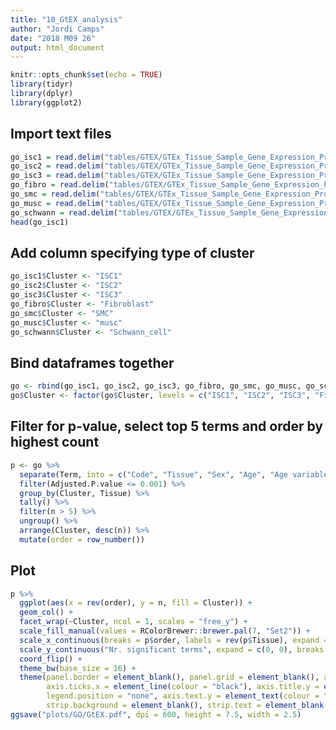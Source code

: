 ```yaml
---
title: "10_GtEX_analysis"
author: "Jordi Camps"
date: "2018 M09 26"
output: html_document
---
```


```r
knitr::opts_chunk$set(echo = TRUE)
library(tidyr)
library(dplyr)
library(ggplot2)
```

## Import text files
```r
go_isc1 = read.delim("tables/GTEX/GTEx_Tissue_Sample_Gene_Expression_Profiles_up_table_ISC1.txt", header = TRUE)
go_isc2 = read.delim("tables/GTEX/GTEx_Tissue_Sample_Gene_Expression_Profiles_up_table_ISC2.txt", header = TRUE)
go_isc3 = read.delim("tables/GTEX/GTEx_Tissue_Sample_Gene_Expression_Profiles_up_table_ISC3.txt", header = TRUE)
go_fibro = read.delim("tables/GTEX/GTEx_Tissue_Sample_Gene_Expression_Profiles_up_table_fibroblast.txt", header = TRUE)
go_smc = read.delim("tables/GTEX/GTEx_Tissue_Sample_Gene_Expression_Profiles_up_table_SMC.txt", header = TRUE)
go_musc = read.delim("tables/GTEX/GTEx_Tissue_Sample_Gene_Expression_Profiles_up_table_musc.txt", header = TRUE)
go_schwann = read.delim("tables/GTEX/GTEx_Tissue_Sample_Gene_Expression_Profiles_up_table_schwann_cell.txt", header = TRUE)
head(go_isc1)
```

## Add column specifying type of cluster
```r
go_isc1$Cluster <- "ISC1"
go_isc2$Cluster <- "ISC2"
go_isc3$Cluster <- "ISC3"
go_fibro$Cluster <- "Fibroblast"
go_smc$Cluster <- "SMC"
go_musc$Cluster <- "musc"
go_schwann$Cluster <- "Schwann_cell"
```

## Bind dataframes together
```r
go <- rbind(go_isc1, go_isc2, go_isc3, go_fibro, go_smc, go_musc, go_schwann)
go$Cluster <- factor(go$Cluster, levels = c("ISC1", "ISC2", "ISC3", "Fibroblast", "SMC", "musc", "Schwann_cell"))
```

## Filter for p-value, select top 5 terms and order by highest count
```r
p <- go %>%
  separate(Term, into = c("Code", "Tissue", "Sex", "Age", "Age variable"), sep = "_") %>%
  filter(Adjusted.P.value <= 0.001) %>%
  group_by(Cluster, Tissue) %>%
  tally() %>%
  filter(n > 5) %>%
  ungroup() %>%
  arrange(Cluster, desc(n)) %>%
  mutate(order = row_number())
```

## Plot
```r
p %>%
  ggplot(aes(x = rev(order), y = n, fill = Cluster)) +
  geom_col() +
  facet_wrap(~Cluster, ncol = 1, scales = "free_y") +
  scale_fill_manual(values = RColorBrewer::brewer.pal(7, "Set2")) +
  scale_x_continuous(breaks = p$order, labels = rev(p$Tissue), expand = c(0, 0)) +
  scale_y_continuous("Nr. significant terms", expand = c(0, 0), breaks = c(0, 100, 200)) +
  coord_flip() +
  theme_bw(base_size = 16) +
  theme(panel.border = element_blank(), panel.grid = element_blank(), axis.line = element_line(colour = "black"), axis.ticks.y = element_blank(),
        axis.ticks.x = element_line(colour = "black"), axis.title.y = element_blank(), axis.text.x = element_text(colour = "black", size = 11),
        legend.position = "none", axis.text.y = element_text(colour = "black", vjust = 0.3), axis.title.x = element_text(hjust = 1, size = 11),
        strip.background = element_blank(), strip.text = element_blank())
ggsave("plots/GO/GtEX.pdf", dpi = 600, height = 7.5, width = 2.5)
```


